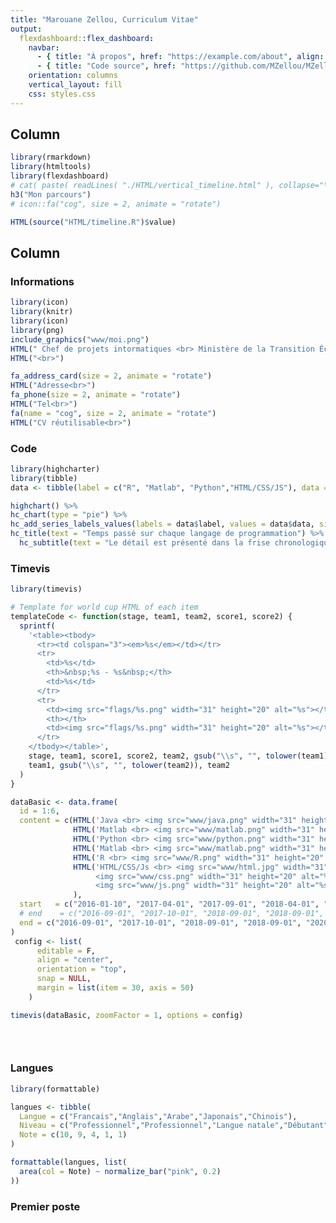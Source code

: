 ```yaml
---
title: "Marouane Zellou, Curriculum Vitae"
output: 
  flexdashboard::flex_dashboard:
    navbar:
      - { title: "À propos", href: "https://example.com/about", align: left,icon: "fa-home"}
      - { title: "Code source", href: "https://github.com/MZellou/MZellou.github.io", align: left,icon: "fa-code"}
    orientation: columns
    vertical_layout: fill
    css: styles.css
---
```


<!-- Page 1 -->
<!-- =====================================  -->
<!-- TODO tableau  -->

Column 
-------------------------------------
    
<!-- ![an image caption Source: Ultimate Funny Dog Videos Compilation 2013.](www/moi.png) -->
    
```r
library(rmarkdown)
library(htmltools)
library(flexdashboard)
# cat( paste( readLines( "./HTML/vertical_timeline.html" ), collapse="\n" ))
h3("Mon parcours")
# icon::fa("cog", size = 2, animate = "rotate")

HTML(source("HTML/timeline.R")$value)
```
   
Column {.tabset data-height=10000}
-------------------------------------
   
### Informations   

```r
library(icon)
library(knitr)
library(icon)
library(png)
include_graphics("www/moi.png") 
HTML(" Chef de projets intormatiques <br> Ministère de la Transition Écologique et Solidaire ")
HTML("<br>")

```   
```r
fa_address_card(size = 2, animate = "rotate")
HTML("Adresse<br>")
fa_phone(size = 2, animate = "rotate")
HTML("Tel<br>")
fa(name = "cog", size = 2, animate = "rotate")
HTML("CV réutilisable<br>")

```   
   
### Code

```r
library(highcharter)
library(tibble)
data <- tibble(label = c("R", "Matlab", "Python","HTML/CSS/JS"), data = c(10, 7, 5, 2))

highchart() %>% 
hc_chart(type = "pie") %>% 
hc_add_series_labels_values(labels = data$label, values = data$data, size = 500, style = list(fontSize = "20px")) %>% 
hc_title(text = "Temps passé sur chaque langage de programmation") %>%
  hc_subtitle(text = "Le détail est présenté dans la frise chronologique et dans l'onglet TimeViz")


```   
 

### Timevis
```r
library(timevis)

# Template for world cup HTML of each item
templateCode <- function(stage, team1, team2, score1, score2) {
  sprintf(
    '<table><tbody>
      <tr><td colspan="3"><em>%s</em></td></tr>
      <tr>
        <td>%s</td>
        <th>&nbsp;%s - %s&nbsp;</th>
        <td>%s</td>
      </tr>
      <tr>
        <td><img src="flags/%s.png" width="31" height="20" alt="%s"></td>
        <th></th>
        <td><img src="flags/%s.png" width="31" height="20" alt="%s"></td>
      </tr>
    </tbody></table>',
    stage, team1, score1, score2, team2, gsub("\\s", "", tolower(team1)),
    team1, gsub("\\s", "", tolower(team2)), team2
  )
}

dataBasic <- data.frame(
  id = 1:6,
  content = c(HTML('Java <br> <img src="www/java.png" width="31" height="20" alt="%s">'),
              HTML('Matlab <br> <img src="www/matlab.png" width="31" height="20" alt="%s">'), 
              HTML('Python <br> <img src="www/python.png" width="31" height="20" alt="%s">'), 
              HTML('Matlab <br> <img src="www/matlab.png" width="31" height="20" alt="%s">'), 
              HTML('R <br> <img src="www/R.png" width="31" height="20" alt="%s">'),
              HTML('HTML/CSS/Js <br> <img src="www/html.jpg" width="31" height="20" alt="%s">
                   <img src="www/css.png" width="31" height="20" alt="%s">
                   <img src="www/js.png" width="31" height="20" alt="%s">')
              ),
  start   = c("2016-01-10", "2017-04-01", "2017-09-01", "2018-04-01", "2018-09-01", "2019-01-01"),
  # end    = c("2016-09-01", "2017-10-01", "2018-09-01", "2018-09-01", Sys.Date(), Sys.Date())
  end = c("2016-09-01", "2017-10-01", "2018-09-01", "2018-09-01", "2020-04-01", "2020-04-01")
)
 config <- list(
      editable = F,
      align = "center",
      orientation = "top",
      snap = NULL,
      margin = list(item = 30, axis = 50)
    )

timevis(dataBasic, zoomFactor = 1, options = config)

    
    

```

### Langues
    
```r
library(formattable)

langues <- tibble(
  Langue = c("Francais","Anglais","Arabe","Japonais","Chinois"),
  Niveau = c("Professionnel","Professionnel","Langue natale","Débutant","Débutant"),
  Note = c(10, 9, 4, 1, 1)
)

formattable(langues, list(
  area(col = Note) ~ normalize_bar("pink", 0.2)
))

```

### Premier poste
    
```r
```

<!-- Page 2 -->
<!-- =====================================  -->